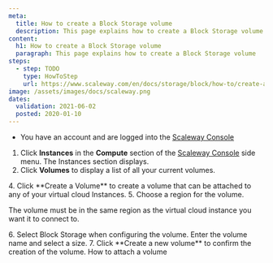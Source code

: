 ```yaml
---
meta:
  title: How to create a Block Storage volume
  description: This page explains how to create a Block Storage volume
content:
  h1: How to create a Block Storage volume
  paragraph: This page explains how to create a Block Storage volume
steps:
  - step: TODO
    type: HowToStep
    url: https://www.scaleway.com/en/docs/storage/block/how-to/create-a-volume
image: /assets/images/docs/scaleway.png
dates:
  validation: 2021-06-02
  posted: 2020-01-10
---
```


<Message type="requirement">

- You have an account and are logged into the [Scaleway Console](https://console.scaleway.com/) 

</Message>


1. Click **Instances** in the **Compute** section of the [Scaleway Console](https://console.scaleway.com) side menu. The Instances section displays.  
2. Click **Volumes** to display a list of all your current volumes. 
  <Lightbox src="scaleway-volumes-list.png" alt="" />
4. Click **Create a Volume** to create a volume that can be attached to any of your virtual cloud Instances.
  <Lightbox src="scaleway-create-volume.png" alt="" />
5. Choose a region for the volume.
  <Message type="important">

  The volume must be in the same region as the virtual cloud instance you want it to connect to.

  </Message>

  <Lightbox src="scaleway-choose-region.png" alt="" />
6. Select Block Storage when configuring the volume. Enter the volume name and select a size.
  <Lightbox src="scaleway-configure-block-volume.png" alt="" />
7. Click **Create a new volume** to confirm the creation of the volume.

<Navigation title="See Also">
  <NextButton to="/storage/block/how-to/attach-a-volume/">How to attach a volume</NextButton>
</Navigation>
